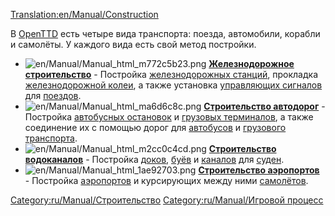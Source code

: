 [[Translation:en/Manual/Construction]]
{{ru/Manual/Оглавление}}

В [[ru/Manual/Main Page|OpenTTD]] есть четыре вида транспорта: поезда, автомобили, корабли и самолёты. У каждого вида есть свой метод постройки.


*[[File:en/Manual/Manual html m772c5b23.png]] '''[[ru/Manual/Железнодорожное строительство|Железнодорожное строительство]]''' - Постройка [[ru/Manual/Железнодорожные станции|железнодорожных станций]], прокладка [[ru/Manual/Строительство колеи|железнодорожной колеи]], а также установка [[ru/Manual/Сигналы|управляющих сигналов]] для [[ru/Manual/Поезда|поездов]].
*[[File:en/Manual/Manual html ma6d6c8c.png]] '''[[ru/Manual/Автодороги|Строительство автодорог]]''' - Постройка [[en/Manual/Loading Bays#bus-loading-bay|автобусных остановок]] и [[en/Manual/Loading Bays#lorry-loading-bay|грузовых терминалов]], а также соединение их с помощью дорог для [[ru/Manual/Base Set/Road Vehicles/Автобус|автобусов]] и [[ru/Manual/Автотранспорт|грузового транспорта]].
*[[File:en/Manual/Manual html m2cc0c4cd.png]] '''[[ru/Manual/Водоканалы|Строительство водоканалов]]''' - Постройка [[en/Manual/Water Transport Tiles|доков]], [[en/Manual/Waypoints|буёв]] и [[en/Manual/Water Transport Tiles|каналов]] для [[ru/Manual/Корабли|суден]].
*[[File:en/Manual/Manual html 1ae92703.png]] '''[[ru/Manual/Аэропорты|Строительство аэропортов]]''' - Постройка [[ru/Manual/Аэропорты|аэропортов]] и курсирующих между ними [[ru/Manual/Авиация|самолётов]].

[[Category:ru/Manual/Строительство]]
[[Category:ru/Manual/Игровой процесс]]